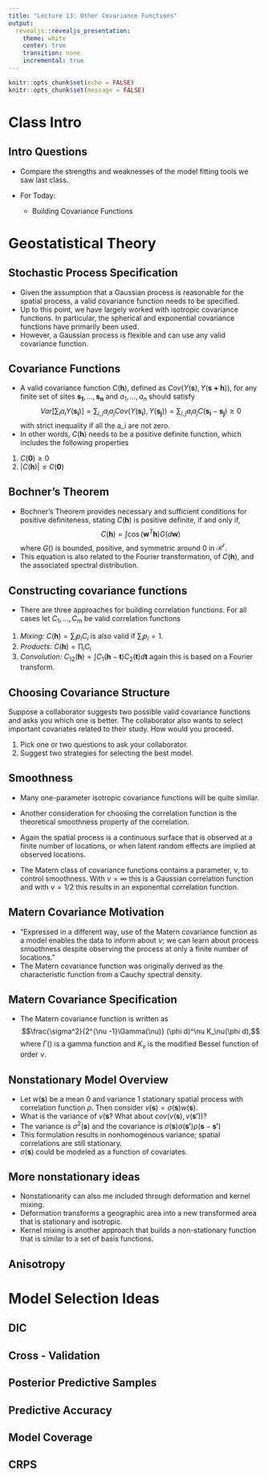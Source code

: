 ```yaml
---
title: "Lecture 13: Other Covariance Functions"
output:
  revealjs::revealjs_presentation:
    theme: white
    center: true
    transition: none
    incremental: true
---
```


```r
knitr::opts_chunk$set(echo = FALSE)
knitr::opts_chunk$set(message = FALSE)

```

# Class Intro

## Intro Questions 
- Compare the strengths and weaknesses of the model fitting tools we saw last class.

- For Today:
    - Building Covariance Functions
    
# Geostatistical Theory

## Stochastic Process Specification
- Given the assumption that a Gaussian process is reasonable for the spatial process, a valid covariance function needs to be specified.
- Up to this point, we have largely worked with isotropic covariance functions. In particular, the spherical and exponential covariance functions have primarily been used.
- However, a Gaussian process is flexible and can use any valid covariance function.

## Covariance Functions

- A valid covariance function $C(\boldsymbol{h})$, defined as $Cov(Y(\boldsymbol{s}),Y(\boldsymbol{s+h}))$, for any finite set of sites $\boldsymbol{s_1}, \dots, \boldsymbol{s_n}$ and $a_1, \dots, a_n$ should satisfy
$$Var\left[\sum_i a_i Y(\boldsymbol{s_i})\right]= \sum_{i,j} a_i a_j Cov(Y(\boldsymbol{s_i}),Y(\boldsymbol{s_j})) = \sum_{i,j} a_i a_j C(\boldsymbol{s_i}-\boldsymbol{s_j})\geq 0$$
with strict inequality if all the a_i are not zero.
- In other words, $C(\boldsymbol{h})$ needs to be a positive definite function, which includes the following properties
1. $C(\boldsymbol{0}) \geq 0$
2. $|C(\boldsymbol{h})| \leq C(\boldsymbol{0})$

## Bochner's Theorem

- Bochner's Theorem provides necessary and sufficient conditions for positive definiteness, stating $C(\boldsymbol{h})$ is positive definite, if and only if, 
$$C(\boldsymbol{h}) =\int \cos(\boldsymbol{w}^T\boldsymbol{h})G(d\boldsymbol{w})$$
where $G()$ is bounded, positive, and symmetric around 0 in $\mathcal{R}^r$.
- This equation is also related to the Fourier transformation, of $C(\boldsymbol{h})$, and the associated spectral distribution.

## Constructing covariance functions

- There are three  approaches for building correlation functions. For all cases let $C_1, \dots, C_m$ be valid correlation functions
1. *Mixing:* $C(\boldsymbol{h}) = \sum_{i} p_i C_i$ is also valid if $\sum_{i} p_i =1$.
2. *Products:* $C(\boldsymbol{h}) = \prod_{i} C_i$
3. *Convolution:* $C_{12}(\boldsymbol{h}) = \int C_1(\boldsymbol{h} -\boldsymbol{t})C_2(\boldsymbol{t}) d\boldsymbol{t}$ again this is based on a Fourier transform.

## Choosing Covariance Structure

Suppose a collaborator suggests two possible valid covariance functions and asks you which one is better. The collaborator also wants to select important covariates related to their study. How would you proceed.

1. Pick one or two questions to ask your collaborator.
2. Suggest two strategies for selecting the best model.

## Smoothness
- Many one-parameter isotropic covariance functions will be quite similar.

- Another consideration for choosing the correlation function is the theoretical smoothness property of the correlation.

- Again the spatial process is a continuous surface that is observed at a finite number of locations, or when latent random effects are implied at observed locations.

- The Matern class of covariance functions contains a parameter, $\nu,$ to control smoothness. With $\nu = \infty$ this is a Gaussian correlation function and with $\nu = 1/2$ this results in an exponential correlation function. 

## Matern Covariance Motivation

- "Expressed in a different way, use of the Matern covariance function as a model enables the data to inform about $\nu$; we can learn about process smoothness despite observing the process at only a finite number of locations."
- The Matern covariance function was originally derived  as the characteristic function from a Cauchy spectral density.

## Matern Covariance Specification
- The Matern covariance function is written as 
$$\frac{\sigma^2}{2^{\nu -1}\Gamma(\nu)} (\phi d)^\nu K_\nu(\phi d),$$
where $\Gamma()$ is a gamma function and $K_\nu$ is the modified Bessel function of order $\nu$.

## Nonstationary Model Overview

- Let $w(\boldsymbol{s})$ be a mean 0 and variance 1 stationary spatial process with correlation function $\rho$. Then consider $v(\boldsymbol{s}) = \sigma(\boldsymbol{s}) w(\boldsymbol{s})$.
- What is the variance of $v(\boldsymbol{s}$? What about $cov(v(\boldsymbol{s}),v(\boldsymbol{s'}))$?
- The variance is $\sigma^2(\boldsymbol{s})$ and the covariance is $\sigma(\boldsymbol{s}) \sigma(\boldsymbol{s'}) \rho(\boldsymbol{s}-\boldsymbol{s'})$
- This formulation results in nonhomogenous variance; spatial correlations are still stationary.
- $\sigma(\boldsymbol{s})$ could be modeled as a function of covariates.

## More nonstationary ideas
- Nonstationarity can also me included through deformation and kernel mixing.
- Deformation transforms a geographic area into a new transformed area that is stationary and isotropic.
- Kernel mixing is another approach that builds a non-stationary function that is similar to a set of basis functions.


## Anisotropy


# Model Selection Ideas

## DIC

## Cross - Validation

## Posterior Predictive Samples

## Predictive Accuracy

## Model Coverage

## CRPS